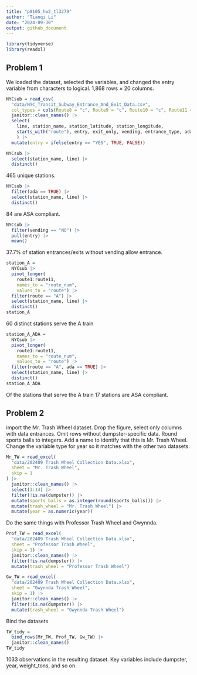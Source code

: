```yaml
---
title: "p8105_hw2_tl3279"
author: "Tianqi Li"
date: "2024-09-30"
output: github_document
---
```


```r
library(tidyverse)
library(readxl)
```

## Problem 1
We loaded the dataset, selected the variables, and changed the entry variable from characters to logical. 1,868 rows × 20 columns.
```r
NYCsub = read_csv(
  "data/NYC_Transit_Subway_Entrance_And_Exit_Data.csv",
  col_types = cols(Route8 = "c", Route9 = "c", Route10 = "c", Route11 = "c")) |>
  janitor::clean_names() |>
  select(
    line, station_name, station_latitude, station_longitude, 
    starts_with("route"), entry, exit_only, vending, entrance_type, ada
    ) |>
  mutate(entry = ifelse(entry == "YES", TRUE, FALSE))
```

```r
NYCsub |> 
  select(station_name, line) |> 
  distinct()
```
465 unique stations.

```r
NYCsub |> 
  filter(ada == TRUE) |> 
  select(station_name, line) |> 
  distinct()
```
84 are ASA compliant.

```r
NYCsub |> 
  filter(vending == "NO") |> 
  pull(entry) |> 
  mean()
```
37.7% of station entrances/exits without vending allow entrance.

```r
station_A = 
  NYCsub |> 
  pivot_longer(
    route1:route11,
    names_to = "route_num",
    values_to = "route") |> 
  filter(route == "A") |> 
  select(station_name, line) |> 
  distinct()
station_A
```
60 distinct stations serve the A train

```r
station_A_ADA = 
  NYCsub |> 
  pivot_longer(
    route1:route11,
    names_to = "route_num",
    values_to = "route") |> 
  filter(route == "A", ada == TRUE) |> 
  select(station_name, line) |> 
  distinct()
station_A_ADA
```
Of the stations that serve the A train 17 stations are ASA compliant.

## Problem 2

import the Mr. Trash Wheel dataset. Drop the figure, select only columns with 
data entrances. Omit rows without dumpster-specific data. Round sports balls 
to integers. Add a name to identify that this is Mr. Trash Wheel. Change the 
variable type for year so it matches with the other two datasets.
```r
Mr_TW = read_excel(
  "data/202409 Trash Wheel Collection Data.xlsx",
  sheet = "Mr. Trash Wheel",
  skip = 1
) |>
  janitor::clean_names() |>
  select(1:14) |>
  filter(!is.na(dumpster)) |>
  mutate(sports_balls = as.integer(round(sports_balls))) |>
  mutate(trash_wheel = "Mr. Trash Wheel") |>
  mutate(year = as.numeric(year))
```

Do the same things with Professor Trash Wheel and Gwynnda.
```r
Prof_TW = read_excel(
  "data/202409 Trash Wheel Collection Data.xlsx",
  sheet = "Professor Trash Wheel",
  skip = 1) |>
  janitor::clean_names() |>
  filter(!is.na(dumpster)) |>
  mutate(trash_wheel = "Professor Trash Wheel")

Gw_TW = read_excel(
  "data/202409 Trash Wheel Collection Data.xlsx",
  sheet = "Gwynnda Trash Wheel",
  skip = 1) |>
  janitor::clean_names() |>
  filter(!is.na(dumpster)) |>
  mutate(trash_wheel = "Gwynnda Trash Wheel")
```

Bind the datasets
```r
TW_tidy = 
  bind_rows(Mr_TW, Prof_TW, Gw_TW) |>
  janitor::clean_names()
TW_tidy
```
1033 observations in the resulting dataset. Key variables include dumpster, 
year, weight_tons, and so on. 


